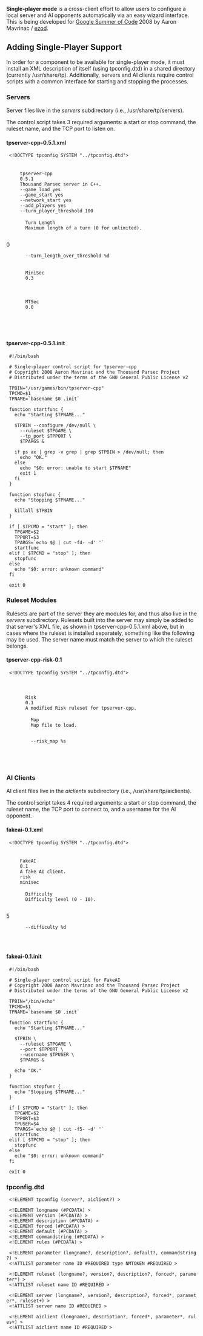 '''Single-player mode''' is a cross-client effort to allow users to configure a local server and AI opponents automatically via an easy wizard interface. This is being developed for [[Google Summer of Code]] 2008 by Aaron Mavrinac / [[User:Ezod|ezod]].

==Adding Single-Player Support==

In order for a component to be available for single-player mode, it must install an XML description of itself (using tpconfig.dtd) in a shared directory (currently /usr/share/tp). Additionally, servers and AI clients require control scripts with a common interface for starting and stopping the processes.

===Servers===

Server files live in the ''servers'' subdirectory (i.e., /usr/share/tp/servers).

The control script takes 3 required arguments: a start or stop command, the ruleset name, and the TCP port to listen on.

====tpserver-cpp-0.5.1.xml====

  <?xml version="1.0"?>
  <!DOCTYPE tpconfig SYSTEM "../tpconfig.dtd">
  <tpconfig>
    <server name="tpserver-cpp-0.5.1">
      <longname>tpserver-cpp</longname>
      <version>0.5.1</version>
      <description>Thousand Parsec server in C++.</description>
      <forced>--game_load yes</forced>
      <forced>--game_start yes</forced>
      <forced>--network_start yes</forced>
      <forced>--add_players yes</forced>
      <forced>--turn_player_threshold 100</forced>
      <parameter name="turnlength" type="I">
        <longname>Turn Length</longname>
        <description>Maximum length of a turn (0 for unlimited).</description>
        <default>0</default>
        <commandstring>--turn_length_over_threshold %d</commandstring>
      </parameter>
      <ruleset name="minisec">
        <longname>MiniSec</longname>
        <version>0.3</version>
        <description />
      </ruleset>
      <ruleset name="mtsec">
        <longname>MTSec</longname>
        <version>0.0</version>
        <description />
      </ruleset>
    </server>
  </tpconfig>

====tpserver-cpp-0.5.1.init====

  #!/bin/bash
  
  # Single-player control script for tpserver-cpp
  # Copyright 2008 Aaron Mavrinac and the Thousand Parsec Project
  # Distributed under the terms of the GNU General Public License v2
  
  TPBIN="/usr/games/bin/tpserver-cpp"
  TPCMD=$1
  TPNAME=`basename $0 .init`
  
  function startfunc {
    echo "Starting $TPNAME..."
  
    $TPBIN --configure /dev/null \
      --ruleset $TPGAME \
      --tp_port $TPPORT \
      $TPARGS &

    if ps ax | grep -v grep | grep $TPBIN > /dev/null; then
      echo "OK."
    else
      echo "$0: error: unable to start $TPNAME"
      exit 1
    fi
  }
  
  function stopfunc {
    echo "Stopping $TPNAME..."
  
    killall $TPBIN
  }
  
  if [ $TPCMD = "start" ]; then
    TPGAME=$2
    TPPORT=$3
    TPARGS=`echo $@ | cut -f4- -d' '`
    startfunc
  elif [ $TPCMD = "stop" ]; then
    stopfunc
  else
    echo "$0: error: unknown command"
  fi
  
  exit 0

===Ruleset Modules===

Rulesets are part of the server they are modules for, and thus also live in the ''servers'' subdirectory. Rulesets built into the server may simply be added to that server's XML file, as shown in tpserver-cpp-0.5.1.xml above, but in cases where the ruleset is installed separately, something like the following may be used. The server name must match the server to which the ruleset belongs.

====tpserver-cpp-risk-0.1====

  <?xml version="1.0"?>
  <!DOCTYPE tpconfig SYSTEM "../tpconfig.dtd">
  <tpconfig>
    <server name="tpserver-cpp-0.5.1">
      <ruleset name="risk">
        <longname>Risk</longname>
        <version>0.1</version>
        <description>A modified Risk ruleset for tpserver-cpp.</description>
        <parameter name="map" type="S">
          <longname>Map</longname>
          <description>Map file to load.</description>
          <default />
          <commandstring>--risk_map %s</commandstring>
        </parameter>
      </ruleset>
    </server>
  </tpconfig>

===AI Clients===

AI client files live in the ''aiclients'' subdirectory (i.e., /usr/share/tp/aiclients).

The control script takes 4 required arguments: a start or stop command, the ruleset name, the TCP port to connect to, and a username for the AI opponent.

====fakeai-0.1.xml====

  <?xml version="1.0"?>
  <!DOCTYPE tpconfig SYSTEM "../tpconfig.dtd">
  <tpconfig>
    <aiclient name="fakeai-0.1">
      <longname>FakeAI</longname>
      <version>0.1</version>
      <description>A fake AI client.</description>
      <rules>risk</rules>
      <rules>minisec</rules>
      <parameter name="difficulty" type="I">
        <longname>Difficulty</longname>
        <description>Difficulty level (0 - 10).</description>
        <default>5</default>
        <commandstring>--difficulty %d</commandstring>
      </parameter>
    </aiclient>
  </tpconfig>

====fakeai-0.1.init====

  #!/bin/bash
  
  # Single-player control script for FakeAI
  # Copyright 2008 Aaron Mavrinac and the Thousand Parsec Project
  # Distributed under the terms of the GNU General Public License v2
  
  TPBIN="/bin/echo"
  TPCMD=$1
  TPNAME=`basename $0 .init`
  
  function startfunc {
    echo "Starting $TPNAME..."
  
    $TPBIN \
      --ruleset $TPGAME \
      --port $TPPORT \
      --username $TPUSER \
      $TPARGS &
  
    echo "OK."
  }
  
  function stopfunc {
    echo "Stopping $TPNAME..."
  }
  
  if [ $TPCMD = "start" ]; then
    TPGAME=$2
    TPPORT=$3
    TPUSER=$4
    TPARGS=`echo $@ | cut -f5- -d' '`
    startfunc
  elif [ $TPCMD = "stop" ]; then
    stopfunc
  else
    echo "$0: error: unknown command"
  fi
  
  exit 0

===tpconfig.dtd===

  <!ELEMENT tpconfig (server?, aiclient?) >
  
  <!ELEMENT longname (#PCDATA) >
  <!ELEMENT version (#PCDATA) >
  <!ELEMENT description (#PCDATA) >
  <!ELEMENT forced (#PCDATA) >
  <!ELEMENT default (#PCDATA) >
  <!ELEMENT commandstring (#PCDATA) >
  <!ELEMENT rules (#PCDATA) >
  
  <!ELEMENT parameter (longname?, description?, default?, commandstring?) >
  <!ATTLIST parameter name ID #REQUIRED type NMTOKEN #REQUIRED >
  
  <!ELEMENT ruleset (longname?, version?, description?, forced*, parameter*) >
  <!ATTLIST ruleset name ID #REQUIRED >
  
  <!ELEMENT server (longname?, version?, description?, forced*, parameter*, ruleset+) >
  <!ATTLIST server name ID #REQUIRED >
  
  <!ELEMENT aiclient (longname?, description?, forced*, parameter*, rules+) >
  <!ATTLIST aiclient name ID #REQUIRED >